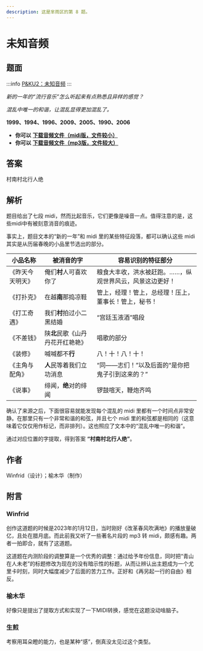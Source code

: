 ```yaml
---
description: 这是芈雨区的第 8 题。
---
```


# 未知音频

## 题面

:::info
[P\&KU2：未知音频](https://pnku2.pkupuzzle.art/#/game/miyu/prob_08)
:::

_新的一年的“流行音乐”怎么听起来有点熟悉且异样的感觉？_

_混乱中唯一的和谐，让混乱显得更加混乱了。_

**1999、1994、1996、2009、2005、1990、2006**

- **你可以** [**下载音频文件（midi版，文件较小）**](https://pnku2.pkupuzzle.art/media/miyu/108_prob_08_WZYP/WZYP_Audio_Midi.7z)
- **你可以** [**下载音频文件（mp3版，文件较大）**](https://pnku2.pkupuzzle.art/media/miyu/108_prob_08_WZYP/WZYP_Audio_Mp3.7z)

## 答案

村南村北行人绝

## 解析

题目给出了七段 midi，然而比起音乐，它们更像是噪音一点。值得注意的是，这些midi中有被刻意消音的痕迹。

事实上，题目文本的“新的一年”和 midi 里的某些特征段落，都可以确认这些 midi 其实是从历届春晚的小品里节选出的部分。

| 小品名称         | 被消音的字                       | 容易识别的特征部分                                       |
| ---------------- | -------------------------------- | -------------------------------------------------------- |
| 《昨天今天明天》 | 俺们**村**人可喜欢你了           | 粮食大丰收，洪水被赶跑。……，纵观世界风云，风景这边更好！ |
| 《打扑克》       | 在越**南**那捣凉鞋               | 管上，经理！管上，总经理！压上，董事长！管上，秘书！     |
| 《打工奇遇》     | 我们**村**拍过小二黑结婚         | “宫廷玉液酒”唱段                                         |
| 《不差钱》       | 陕**北**民歌《山丹丹花开红艳艳》 | 唱歌的部分                                               |
| 《装修》         | 喊喊都不**行**                   | 八！十！八！十！                                         |
| 《主角与配角》   | **人**民等着我们立功消息         | “同——志们！”以及后面的“是你把鬼子引到这来的？”           |
| 《说事》         | 绯闻，**绝**对的绯闻             | 锣鼓喧天，鞭炮齐鸣                                       |

确认了来源之后，下面很容易就能发现每个混乱的 midi 里都有一个时间点非常安静。在那里只有一个非常和谐的和弦，并且七个 midi 里的和弦都是相同的（这意味着它仅仅用作标记，而非排列）。这也照应了文本中的“混乱中唯一的和谐”。

通过对应位置的字提取，得到答案 **“村南村北行人绝”**。

## 作者

Winfrid（设计）；榆木华（制作）

## 附言

### Winfrid

创作这道题的时候是2023年的1月12日，当时刚好《改革春风吹满地》的播放量破亿，且处在腊月底。而此前我又听了一些著名片段的 mp3 转 midi，颇感有趣。两者一拍即合，就有了这道题。

这道题在内测阶段的调整算是一个优秀的调整：通过给予年份信息，同时把“青山在人未老”的标题修改为现在的没有暗示性的标题，从而让辨认出主题成为一个尤里卡时刻，同时大幅度减少了后面的苦力工作。正好和《再另起一行的自由》相反。

### 榆木华

好像只是提出了提取方式和实现了一下MIDI转换，感觉在这题没动啥脑子。

### 生煎

考察用耳朵瞪的能力，也是某种“感”，倒真没太见过这个类型。
